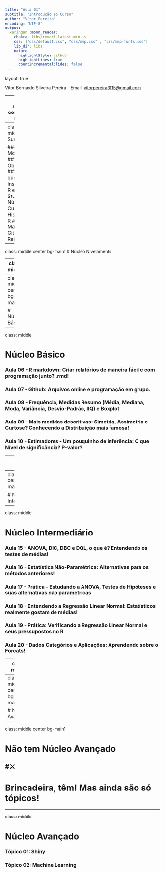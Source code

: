 ---
title: "Aula 01"
subtitle: "Introdução ao Curso"
author: "Vítor Pereira"
encoding: "UTF-8"
output:
  xaringan::moon_reader:
    chakra: libs/remark-latest.min.js
    css: ["css/default.css", "css/mmp.css" , "css/mmp-fonts.css"]
    lib_dir: libs
    nature:
      highlightStyle: github
      highlightLines: true
      countIncrementalSlides: false
---
layout: true
  
<div class="my-footer"><span>

<a>Vítor Bernardo Silveira Pereira</a> - Email: <a href="mailto:vitorpereira3115@gmail.com">vitorpereira3115@gmail.com</a>
</span></div>

---
class: middle center bg-main1
```{r setup, include=FALSE}
options(htmltools.dir.version = FALSE)
knitr::opts_chunk$set(echo = FALSE, fig.align = "center", message=FALSE, warning=FALSE, cache = TRUE)

```


```{r}
library(knitr)
library(tidyverse)
library(widgetframe)
library(interactingan)
#xaringan::inf_mr()
```
# Sumário
# `r emo::ji("zoom")`
---
class: middle
# Sumário 

### Motivação
### Objetivo
### Por que R?
### Instalando R e R Studio
### Núcleos do Curso
### História do R
### Materiais? Github!
### Referências


---
class: middle center bg-main1
# Núcleo Nivelamento

---
class: middle

# Núcleo Nivelamento

### Aula 01 - Introdução ao Curso, Instalação do R e RStudio, Materiais e História
### Aula 02 - Introdução ao R, Interface, como o R Trabalha, Atribuições, Objetos, Tipos de objetos e Coerções de objetos
### Aula 03 - Importando Dados, Definindo Caminhos, Tipos de classes: Vetor, Matrizes, Lista e DataFrames e Coerções de classes
### Aula 04 - Escalares, Aritmética, Operadores Lógicos, Operadores Booleanos, Estruturas de controle, Laços de Repetição
### Aula 05 - Funções e Pacotes: O coração do R! Olho no help!

---
class: middle center bg-main1

# Núcleo Básico

---
class: middle

# Núcleo Básico

### Aula 06 - R markdown: Criar relatórios de maneira fácil e com programação junto? .rmd! 
### Aula 07 - Github: Arquivos online e programação em grupo.
### Aula 08 - Frequência, Medidas Resumo (Média, Mediana, Moda, Variância, Desvio-Padrão, IIQ) e Boxplot
### Aula 09 - Mais medidas descritivas: Simetria, Assimetria e Curtose? Conhecendo a Distribuição mais famosa!
### Aula 10 - Estimadores - Um pouquinho de inferência: O que Nível de significância? P-valor?

---
class: middle

# Núcleo Básico

### Aula 11 - Prática - Messi x CR7? Messy x Tidy? Tidy!!! - Conhecendo o Tidyverse: READR, GGPLOT e DPLYR.
### Aula 12 - Prática - Continuancão com GGPLOT e DPLYR - Resolvendo problemas de Dataframes: StringR? 
### Aula 13 - Teste de Hipóteses e Intervalos de Confiança: Entendo o básico e conhecendo testes úteis
### Aula 14 - Prática - Aplicação dos testes, Operador :: e ::: e Super atribuição. Web Scraping? Normalidade?

---
class: middle center bg-main1

# Núcleo Intermediário

---
class: middle

# Núcleo Intermediário

### Aula 15 - ANOVA, DIC, DBC e DQL, o que é? Entendendo os testes de médias!
### Aula 16 - Estatística Não-Paramétrica: Alternativas para os métodos anteriores!
### Aula 17 - Prática - Estudando a ANOVA, Testes de Hipóteses e suas alternativas não paramétricas
### Aula 18 - Entendendo a Regressão Linear Normal: Estatísticos realmente gostam de médias!
### Aula 19 - Prática: Verificando a Regressão Linear Normal e seus pressupostos no R
### Aula 20 - Dados Categórios e Aplicações: Aprendendo sobre o Forcats!


---
class: middle

# Núcleo Intermediário

### Aula 21 - Pacotes Mypdf1 e SigmaJr: Resolvendo problemas de formas mais simples!
### Aula 22 - Expandindo o universo arrumado: TidyR, Tibble e Purrr - O que é?
### Aula 23 - FlexDashboard - Criando Dashboards com R e RMarkdown! Oi, ggPlotly! 
### Aula 24 - Xaringan - Criando Slides com códigos! Por que choras Beamer?
### Aula 25 - REGEX - Que diabos é isso?
---
class: middle center bg-main1

# Núcleo Avançado
---
class: middle center bg-main1

# Não tem Núcleo Avançado
#⚔
--

# Brincadeira, têm! Mas ainda são só tópicos!

---

class: middle

# Núcleo Avançado

### Tópico 01: Shiny
### Tópico 02: Machine Learning


